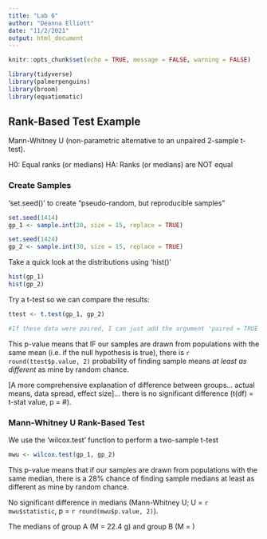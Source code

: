 ```yaml
---
title: "Lab 6"
author: "Deanna Elliott"
date: "11/2/2021"
output: html_document
---
```


```r
knitr::opts_chunk$set(echo = TRUE, message = FALSE, warning = FALSE)

library(tidyverse)
library(palmerpenguins)
library(broom)
library(equatiomatic)
```

## Rank-Based Test Example ##

Mann-Whitney U (non-parametric alternative to an unpaired 2-sample t-test).

H0: Equal ranks (or medians)
HA: Ranks (or medians) are NOT equal

### Create Samples ###

'set.seed()' to create "pseudo-random, but reproducible samples"

```r

set.seed(1414)
gp_1 <- sample.int(20, size = 15, replace = TRUE)

set.seed(1424)
gp_2 <- sample.int(30, size = 15, replace = TRUE)
```

Take a quick look at the distributions using 'hist()'

```r

hist(gp_1)
hist(gp_2)
```

Try a t-test so we can compare the results:

```r

ttest <- t.test(gp_1, gp_2)

#If these data were paired, I can just add the argument 'paired = TRUE' within the t.test() function
```

This p-value means that IF our samples are drawn from populations with the same mean (i.e. if the null hypothesis is true), there is `r round(ttest$p.value, 2)` probability of finding sample means *at least as different* as mine by random chance.

[A more comprehensive explanation of difference between groups... actual means, data spread, effect size]... there is no significant difference (t(df) = t-stat value, p = #).

### Mann-Whitney U Rank-Based Test

We use the 'wilcox.test' function to perform a two-sample t-test

```r

mwu <- wilcox.test(gp_1, gp_2)
```

This p-value means that if our samples are drawn from populations with the same median, there is a 28% chance of finding sample medians at least as different as mine by random chance.

No significant difference in medians (Mann-Whitney U; U = `r mwu$statistic`, p = `r round(mwu$p.value, 2)`).

The medians of group A (M = 22.4 g) and group B (M = )